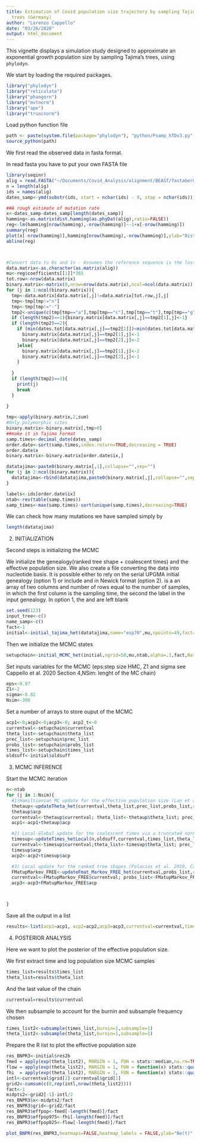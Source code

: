 ```yaml
---
title: Estimation of Covid population size trajectory by sampling Tajima’s
  trees (Germany)
author: "Lorenzo Cappello"
date: "03/26/2020"
output: html_document
---
```


This vignette displays a simulation study designed to approximate an exponential growth population size by sampling Tajima's trees, using `phylodyn`.

We start by loading the required packages.

```r
library("phylodyn")
library("reticulate")
library("phangorn")
library("mvtnorm")
library("ape")
library("truncnorm")
```

Load python function file
```r
path <- paste(system.file(package="phylodyn"), "python/Fsamp_hTDv3.py", sep="/")
source_python(path)
```

We first read the observed data in fasta format.

In read fasta you have to put your own FASTA file

```r
library(seqinr)
alig = read.FASTA("~/Documents/Covid_Analysis/alignment/BEAST/fastaGermany.fasta")
n = length(alig)
ids = names(alig)
dates_samp<-ymd(substr(ids, start = nchar(ids) - 9, stop = nchar(ids)))

##A rough estimate of mutation rate
x<-dates_samp-dates_samp[length(dates_samp)]
hamming<-as.matrix(dist.hamming(as.phyDat(alig),ratio=FALSE))
reg<-lm(hamming[nrow(hamming),-nrow(hamming)]~-1+x[-nrow(hamming)])
summary(reg)
plot(x[-nrow(hamming)],hamming[nrow(hamming),-nrow(hamming)],ylab="Distance to reference",xlab="Time difference (Days)",main=paste("A total of ",round(reg$coefficients[[1]]*28,2)," of mutations per month",sep=""))
abline(reg)



#Convert data to 0s and 1s - Assumes the reference sequence is the last row
data.matrix<-as.character(as.matrix(alig))
mu<-reg$coefficients[[1]]*365
tot.row<-nrow(data.matrix)
binary.matrix<-matrix(0,nrow=nrow(data.matrix),ncol=ncol(data.matrix))
for (j in 1:ncol(binary.matrix)){
  tmp<-data.matrix[data.matrix[,j]!=data.matrix[tot.row,j],j]
  tmp<-tmp[tmp!="n"]
  tmp<-tmp[tmp!="-"]
  tmp2<-unique(c(tmp[tmp=="a"],tmp[tmp=="c"],tmp[tmp=="t"],tmp[tmp=="g"]))
  if (length(tmp2)==1){binary.matrix[data.matrix[,j]==tmp2[1],j]<-1}
  if (length(tmp2)==2){
    if (min(dates.tot[data.matrix[,j]==tmp2[1]])<min(dates.tot[data.matrix[,j]==tmp2[2]])){
      binary.matrix[data.matrix[,j]==tmp2[1],j]<-1
      binary.matrix[data.matrix[,j]==tmp2[2],j]<-2
    }else{
      binary.matrix[data.matrix[,j]==tmp2[1],j]<-2
      binary.matrix[data.matrix[,j]==tmp2[2],j]<-1
    }
    
  }
  if (length(tmp2)==3){
    print(j)
    break
  }
  
}

tmp<-apply(binary.matrix,2,sum)
#Only polymorphic sites
binary.matrix<-binary.matrix[,tmp>0]
##make it in Tajima Format
samp.times<-decimal_date(dates_samp)
order.date<-sort(samp.times,index.return=TRUE,decreasing = TRUE)
order.date$x
binary.matrix<-binary.matrix[order.date$ix,]

datatajima<-paste0(binary.matrix[,1],collapse="",sep="")
for (j in 2:ncol(binary.matrix)){
  datatajima<-rbind(datatajima,paste0(binary.matrix[,j],collapse="",sep=""))
}

labels<-ids[order.date$ix]
ntab<-rev(table(samp.times))
samp_times<-max(samp.times)-sort(unique(samp.times),decreasing=TRUE)
```

We can check how many mutations we have sampled simply by 
```r
length(datatajima)
```

2) INITIALIZATION

Second steps is initializing the MCMC

We initialize the genealogy(ranked tree shape + coalescent times) and the effective population size.
We also create a file converting the data into nucleotide basis. 
It is possible either to rely on the serial UPGMA initial genealogy (option 1) or include and \texttt{input_tree} in Newick format (option 2). \texttt{name_samp} is a an array of two columns and number of rows equal to the number of samples, in which the first column is the sampling time, the second the label in the input genealogy. In option 1, the \texttt{input_tree} and \texttt{name_samp} are left blank
```r
set.seed(123)
input_tree<-c()
name_samp<-c()
fact<-1
initial<-initial_tajima_het(datatajima,name="exp70",mu,npoints=49,fact=1,alpha=0.2,samp_times,n,input_tree,name_samp)

```

Then we initialize the MCMC states
```r
setupchain<-initial_MCMC_het(initial,ngrid=50,mu,ntab,alpha=.1,fact,Nate=100,initial$times,samp_times)

```

Set inputs variables for the MCMC (eps:step size HMC, Z1 and sigma see Cappello et al. 2020 Section 4,NSim: lenght of the MC chain)
```r
eps<-0.07
Z1<-2
sigma<-0.02
Nsim<-300
```

Set a number of arrays to store ouput of the MCMC
```r
acp1<-0;acp2<-0;acp3<-0; acp2_t<-0
currentval<-setupchain$currentval
theta_list<-setupchain$theta_list
prec_list<-setupchain$prec_list
probs_list<-setupchain$probs_list
times_list<-setupchain$times_list
oldsuff<-initial$oldsuff
```

3) MCMC INFERENCE


Start the MCMC iteration



```r
n<-ntab
for (j in 1:Nsim){
  #1)Hamiltionian MC update for the effective population size (Lan et al. 2015)
  thetaup<-updateTheta_het(currentval,theta_list,prec_list,probs_list,const=1,1,nsites=mu,eps)
  thetaup$acp
  currentval<-thetaup$currentval; theta_list<-thetaup$theta_list; prec_list<-thetaup$prec_list; probs_list<-thetaup$probs_list
  acp1<-acp1+thetaup$acp

  #2) Local-Global update for the coalescent times via a truncated normal (Cappello et al. 2020)
  timesup<-updateTimes_hetLocal(n,oldsuff,currentval,times_list,theta_list,prec_list,probs_list,const=1,samp_times,Z1,sigma)
  currentval<-timesup$currentval;theta_list<-timesup$theta_list; prec_list<-timesup$prec_list; probs_list<-timesup$probs_list; times_list<-timesup$times_list
  timesup$acp
  acp2<-acp2+timesup$acp

  #3) Local update for the ranked tree shapes (Palacios et al. 2019, Cappello et al. 2020)
  FMatupMarkov_FREE<-updateFmat_Markov_FREE_het(currentval,probs_list,const=1,oldsuff,n)
  currentval<-FMatupMarkov_FREE$currentval; probs_list<-FMatupMarkov_FREE$probs_list;
  acp3<-acp3+FMatupMarkov_FREE$acp



}
```

Save all the output in a list 
```r
results<-list(acp1=acp1, acp2=acp2,acp3=acp3,currentval=currentval,times_list=times_list,probs_list=probs_list,theta_list=theta_list,prec_list=prec_list)
```

4) POSTERIOR ANALYSIS

Here we want to plot the posterior of the effective population size. 

We first extract time and log population size MCMC samples

```r
times_list=results$times_list
theta_list=results$theta_list
```

And the last value of the chain

```r
currentval=results$currentval
```

We then subsample to account for the burnin and subsample frequency chosen 
```r
times_list2<-subsample(times_list,burnin=1,subsample=1)
theta_list2<-subsample(theta_list,burnin=1,subsample=1)
```

Prepare the R list to plot the effective population size
```r
res_BNPR3<-initial$res2b
fmed = apply(exp(theta_list2), MARGIN = 1, FUN = stats::median,na.rm=TRUE)
flow = apply(exp(theta_list2), MARGIN = 1, FUN = function(x) stats::quantile(x, .025, na.rm=TRUE) )
fhi  = apply(exp(theta_list2), MARGIN = 1, FUN = function(x) stats::quantile(x, .975, na.rm=TRUE))
intl<-currentval$grid[2]-currentval$grid[1]
grid2<-cumsum(c(0,rep(intl,nrow(theta_list2))))
fact<-1
midpts2<-grid2[-1]-intl/2
res_BNPR3$x<-midpts2/fact
res_BNPR3$grid<-grid2/fact
res_BNPR3$effpop<-fmed[-length(fmed)]/fact
res_BNPR3$effpop975<-fhi[-length(fmed)]/fact
res_BNPR3$effpop025<-flow[-length(fmed)]/fact
```

```r
plot_BNPR(res_BNPR3,heatmaps=FALSE,heatmap_labels = FALSE,ylab="Ne(t)",main="(A) Ne(t) BESTT",ylim=c(.00001,4),xlim=c(.25,0))
```
